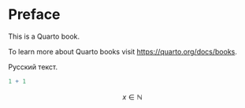 # Preface {.unnumbered}

This is a Quarto book.

To learn more about Quarto books visit <https://quarto.org/docs/books>.

Русский текст.

```r
1 + 1
```

$$
x \in \mathbb N
$$